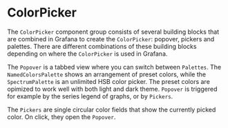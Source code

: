 
<Meta title="Pickers and Editors/ColorPicker/ColorPicker" />

# ColorPicker

The `ColorPicker` component group consists of several building blocks that are combined in Grafana to create the `ColorPicker`: popover, pickers and palettes. There are different combinations of these building blocks depending on where the `ColorPicker` is used in Grafana.

The `Popover` is a tabbed view where you can switch between `Palettes`. The `NamedColorsPalette` shows an arrangement of preset colors, while the `SpectrumPalette` is an unlimited HSB color picker. The preset colors are opimized to work well with both light and dark theme. `Popover` is triggered for example by the series legend of graphs, or by `Pickers`.

The `Pickers` are single circular color fields that show the currently picked color. On click, they open the `Popover`.
